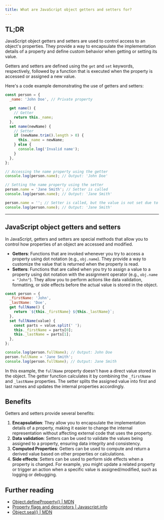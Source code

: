 ```yaml
---
title: What are JavaScript object getters and setters for?
---
```


## TL;DR

JavaScript object getters and setters are used to control access to an object's properties. They provide a way to encapsulate the implementation details of a property and define custom behavior when getting or setting its value.

Getters and setters are defined using the `get` and `set` keywords, respectively, followed by a function that is executed when the property is accessed or assigned a new value.

Here's a code example demonstrating the use of getters and setters:

```js
const person = {
  _name: 'John Doe', // Private property

  get name() {
    // Getter
    return this._name;
  },
  set name(newName) {
    // Setter
    if (newName.trim().length > 0) {
      this._name = newName;
    } else {
      console.log('Invalid name');
    }
  },
};

// Accessing the name property using the getter
console.log(person.name); // Output: 'John Doe'

// Setting the name property using the setter
person.name = 'Jane Smith'; // Setter is called
console.log(person.name); // Output: 'Jane Smith'

person.name = ''; // Setter is called, but the value is not set due to validation
console.log(person.name); // Output: 'Jane Smith'
```

---

## JavaScript object getters and setters

In JavaScript, getters and setters are special methods that allow you to control how properties of an object are accessed and modified.

- **Getters**: Functions that are invoked whenever you try to access a property using dot notation (e.g., `obj.name`). They provide a way to customize the value that is returned when the property is read.
- **Setters**: Functions that are called when you try to assign a value to a property using dot notation with the assignment operator (e.g., `obj.name = "John"`). They allow you to perform actions like data validation, formatting, or side effects before the actual value is stored in the object.

```js
const person = {
  _firstName: 'John',
  _lastName: 'Doe',
  get fullName() {
    return `${this._firstName} ${this._lastName}`;
  },
  set fullName(value) {
    const parts = value.split(' ');
    this._firstName = parts[0];
    this._lastName = parts[1];
  },
};

console.log(person.fullName); // Output: John Doe
person.fullName = 'Jane Smith';
console.log(person.fullName); // Output: Jane Smith
```

In this example, the `fullName` property doesn't have a direct value stored in the object. The getter function calculates it by combining the `_firstName` and `_lastName` properties. The setter splits the assigned value into first and last names and updates the internal properties accordingly.

## Benefits

Getters and setters provide several benefits:

1. **Encapsulation**: They allow you to encapsulate the implementation details of a property, making it easier to change the internal representation without affecting external code that uses the property.
1. **Data validation**: Setters can be used to validate the values being assigned to a property, ensuring data integrity and consistency.
1. **Computed Properties**: Getters can be used to compute and return a derived value based on other properties or calculations.
1. **Side effects**: Setters can be used to perform side effects when a property is changed. For example, you might update a related property or trigger an action when a specific value is assigned/modified, such as logging or debugging.

## Further reading

- [Object.defineProperty() | MDN](https://developer.mozilla.org/en-US/docs/Web/JavaScript/Reference/Global_Objects/Object/defineProperty)
- [Property flags and descriptors | Javascript.info](https://javascript.info/property-descriptors)
- [Object.seal() | MDN](https://developer.mozilla.org/en-US/docs/Web/JavaScript/Reference/Global_Objects/Object/seal)
